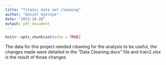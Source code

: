 ```yaml
---
title: "Titanic data set cleaning"
author: "Daniel Oyeleye"
date: "2023-10-28"
output: pdf_document
---
```


```r
knitr::opts_chunk$set(echo = TRUE)
```

The data for this project needed cleaning for the analysis to be useful, the
changes made were detailed in the "Data Cleaning.docx" file and train2.xlsx is the
result of those changes
```r

```


```r

```
